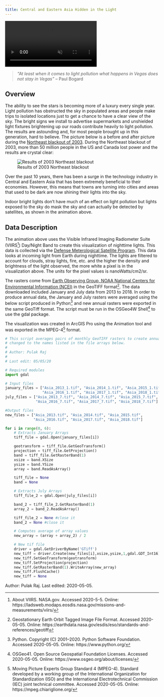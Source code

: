 ---
title: Central and Eastern Asia Hidden in the Light
---

<!-- VIDEO ON LOOP: see styles.css for formatting -->
<div class="video-wrapper">
  <video id="scaledvideo" controls preload="true" autoplay loop muted>
    <source src="https://drdavis.space/teaching/ds/sdd/media/2020/05/light_pollution.mp4" type="video/mp4" >
  </video>
</div>

> *"At least when it comes to light pollution what happens in Vegas does not stay in Vegas"* -- Paul Bogard

## Overview
The ability to see the stars is becoming more of a luxury every single year.
Light pollution has obstructed the sky in populated areas and people make trips to isolated locations just to get a chance to have a clear view of the sky.
The bright signs we install to advertise supermarkets and unshielded light fixtures brightening up our roads contribute heavily to light pollution.
The results are astounding and, for most people brought up in this generation, hard to believe.
The picture below is a before and after picture during the [Northeast blackout of 2003](https://www.history.com/this-day-in-history/blackout-hits-northeast-united-states).
During the Northeast blackout of 2003, more than 50 million people in the US and Canada lost power and the results are crystal clear:

![Results of 2003 Northeast blackout](https://www.darksky.org/wp-content/uploads/2014/09/Blackout_Todd_CarlsonTowards_Toronto_Goodwood_Ontario.jpg)

Over the past 10 years, there has been a surge in the technology industry in Central and Eastern Asia that has been extremely beneficial to their economies.
However, this means that towns are turning into cities and areas that used to be dark are now shining their lights into the sky.

Indoor bright lights don't have much of an effect on light pollution but lights exposed to the sky do mask the sky and can actually be detected by satellites, as shown in the animation above.

## Data Description
The animation above uses the Visible Infrared Imaging Radiometer Suite (VIIRS[^viirs]) Day/Night Band to create this visualization of nighttime lights. This data is collected via the [Defense Meterological Satellite Program](https://www.ospo.noaa.gov/Operations/DMSP/index.html).
This data looks at incoming light from Earth during nighttime.
The lights are filtered to account for clouds, stray lights, fire, etc. and the higher the density and brightness of the light observed, the more white a pixel is in the visualization above.
The units for the pixel values is nanoWatts/cm2/sr.

The rasters come from [Earth Observing Group, NOAA National Centers for Environmental Information (NCEI)](https://ngdc.noaa.gov/eog/viirs/download_dnb_composites.html) in the GeoTIFF format[^tiff].
The data downloaded included January and July data from 2013 to 2018.
In order to produce annual data, the January and July rasters were averaged using the below script produced in Python[^python] and new annual rasters were exported in the same GeoTiff format.
The script must be run in the OSGeo4W Shell[^OSGeo4W] to use the gdal package.

The visualization was created in ArcGIS Pro using the Animation tool and was exported in the MPEG-4[^mpeg4] format.

```python
# This script averages pairs of monthly GeoTIFF rasters to create annual rasters. The input requires .tif files with names
# changed to the names listed in the file arrays below.
#
# Author: Pulak Raj
#
# Last edit: 05/05/20

# Required modules
import gdal

# Input files
january_files = ["Asia_2013_1.tif", "Asia_2014_1.tif", "Asia_2015_1.tif",
                 "Asia_2016_1.tif", "Asia_2017_1.tif", "Asia_2018_1.tif"]
july_files = ["Asia_2013_7.tif", "Asia_2014_7.tif", "Asia_2015_7.tif",
              "Asia_2016_7.tif", "Asia_2017_7.tif", "Asia_2018_7.tif"]

#Output files
new_files = ["Asia_2013.tif", "Asia_2014.tif", "Asia_2015.tif",
             "Asia_2016.tif", "Asia_2017.tif", "Asia_2018.tif"]

for i in range(0, 6):
    # Extracts January Arrays
    tiff_file = gdal.Open(january_files[i])

    geotransform = tiff_file.GetGeoTransform()
    projection = tiff_file.GetProjection()
    band = tiff_file.GetRasterBand(1)
    xsize = band.XSize
    ysize = band.YSize
    array = band.ReadAsArray()

    tiff_file = None
    band = None

    # Extracts July Arrays
    tiff_file_2 = gdal.Open(july_files[i])

    band_2 = tiff_file_2.GetRasterBand(1)
    array_2 = band_2.ReadAsArray()

    tiff_file_2 = None #close it
    band_2 = None #close it

    # Computes average of array values
    new_array = (array + array_2) / 2

    # New tif file
    driver = gdal.GetDriverByName('GTiff')
    new_tiff = driver.Create(new_files[i],xsize,ysize,1,gdal.GDT_Int16)
    new_tiff.SetGeoTransform(geotransform)
    new_tiff.SetProjection(projection)
    new_tiff.GetRasterBand(1).WriteArray(new_array)
    new_tiff.FlushCache()
    new_tiff = None
```

<div class="credit-line">
Author: Pulak Raj.
Last edited: 2020-05-05.
</div>

[^viirs]: About VIIRS. NASA.gov. Accessed 2020-5-5. Online: https://ladsweb.modaps.eosdis.nasa.gov/missions-and-measurements/viirs/
[^tiff]: Geostationary Earth Orbit Tagged Image File Format. Accessed 2020-05-05. Online: https://earthdata.nasa.gov/esdis/eso/standards-and-references/geotiff
[^python]: Python. Copyright (C) 2001--2020. Python Software Foundation. Accessed 2020-05-05. Online: https://www.python.org/
[^OSGeo4W]: OSGeo41. Open Source Geospatial Foundation Licenses. Accessed 2020-05-05. Online: https://www.osgeo.org/about/licenses/
[^mpeg4]: Moving Picture Experts Group Standard 4 (MPEG-4). Standard developed by a working group of the International Organization for Standardization (ISO) and the International Electrotechnical Commission (IEC) joint technical committee. Accessed 2020-05-05. Online: https://mpeg.chiariglione.org/
